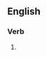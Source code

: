 {{also|adlibbing|ad libbing}}

==English==

===Verb===
{{head|en|verb form}}

# {{present participle of|ad-lib|lang=en|nocat=1}}
